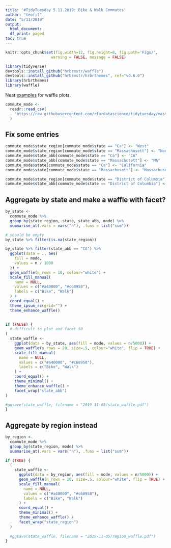 ```yaml
---
title: '#TidyTuesday 5.11.2019: Bike & Walk Commutes'
author: "teofil"
date: "5/11/2019"
output:
  html_document:
  df_print: paged
toc: true
---
```

  
  ```r
knitr::opts_chunk$set(fig.width=12, fig.height=8, fig.path='Figs/',
                      warning = FALSE, message = FALSE)
```

```r
library(tidyverse)
devtools::install_github("hrbrmstr/waffle")
devtools::install_github("hrbrmstr/hrbrthemes", ref="v0.6.0")
library(hrbrthemes)
library(waffle)
```

Neat [examples](https://github.com/hrbrmstr/waffle) for waffle plots.

```r
commute_mode <-
  readr::read_csv(
    "https://raw.githubusercontent.com/rfordatascience/tidytuesday/master/data/2019/2019-11-05/commute.csv"
  )
```

## Fix some entries

```r
commute_mode$state_region[commute_mode$state == "Ca"] <- "West"
commute_mode$state_region[commute_mode$state == "Massachusett"] <- "Northeast"
commute_mode$state_abb[commute_mode$state == "Ca"] <- "CA"
commute_mode$state_abb[commute_mode$state == "Massachusett"] <- "MA"
commute_mode$state[commute_mode$state == "Ca"] <- "California"
commute_mode$state[commute_mode$state == "Massachusett"] <- "Massachusetts"

commute_mode$state_region[commute_mode$state == "District of Columbia"] <- "Northeast"
commute_mode$state_abb[commute_mode$state == "District of Columbia"] <- "D.C."

```


## Aggregate by state and make a waffle with facet?

```r
by_state <- 
  commute_mode %>% 
  group_by(state_region, state, state_abb, mode) %>% 
  summarise_at(.vars = vars("n"), .funs = list("sum"))

# should be empty
by_state %>% filter(is.na(state_region))

by_state %>% filter(state_abb == "CA") %>%
  ggplot(data = ., aes(
    fill = mode,
    values = n / 1000
  )) +
  geom_waffle(n_rows = 10, colour="white") +
  scale_fill_manual(
    name = NULL,
    values = c("#a40000", "#c68958"),
    labels = c("Bike", "Walk")
  ) +
  coord_equal() +
  theme_ipsum_rc(grid="") +
  theme_enhance_waffle()
  

if (FALSE) {
  # difficult to plot and facet 50 
(
  state_waffle <-
    ggplot(data = by_state, aes(fill = mode, values = n/5000)) +
    geom_waffle(n_rows = 20, size=.5, colour="white", flip = TRUE) +
    scale_fill_manual(
      name = NULL,
      values = c("#a40000", "#c68958"),
      labels = c("Bike", "Walk")
    ) +
    coord_equal() +
    theme_minimal() +
    theme_enhance_waffle() +
    facet_wrap("state_abb")
)

#ggsave(state_waffle, filename = "2019-11-05/state_waffle.pdf")
}

```

## Aggregate by region instead

```r
by_region <- 
  commute_mode %>% 
  group_by(state_region, mode) %>% 
  summarise_at(.vars = vars("n"), .funs = list("sum"))

if (TRUE) {
  (
    state_waffle <-
      ggplot(data = by_region, aes(fill = mode, values = n/5000)) +
      geom_waffle(n_rows = 20, size=.5, colour="white", flip = TRUE) +
      scale_fill_manual(
        name = NULL,
        values = c("#a40000", "#c68958"),
        labels = c("Bike", "Walk")
      ) +
      coord_equal() +
      theme_minimal() +
      theme_enhance_waffle() +
      facet_wrap("state_region")
  )
  
  #ggsave(state_waffle, filename = "2019-11-05/region_waffle.pdf")
}
```
